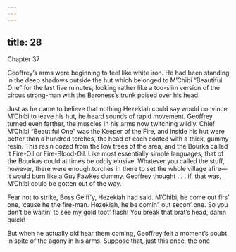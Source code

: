 ```yaml
---
---
---
```

title: 28
---




Chapter 37

Geoffrey’s arms were beginning to feel like white iron. He had been standing in the deep shadows outside the hut which belonged to M’Chibi “Beautiful One” for the last five minutes, looking rather like a too-slim version of the circus strong-man with the Baroness’s trunk poised over his head.

Just as he came to believe that nothing Hezekiah could say would convince M’Chibi to leave his hut, he heard sounds of rapid movement. Geoffrey turned even farther, the muscles in his arms now twitching wildly. Chief M’Chibi “Beautiful One” was the Keeper of the Fire, and inside his hut were better than a hundred torches, the head of each coated with a thick, gummy resin. This resin oozed from the low trees of the area, and the Bourka called it Fire-Oil or Fire-Blood-Oil. Like most essentially simple languages, that of the Bourkas could at times be oddly elusive. Whatever you called the stuff, however, there were enough torches in there to set the whole village afire—it would burn like a Guy Fawkes dummy, Geoffrey thought . . . if, that was, M’Chibi could be gotten out of the way.

Fear not to strike, Boss Ge’ff’y, Hezekiah had said. M’Chibi, he come out firs’ one, ’cause he the fire-man. Hezekiah, he be comin” out secon’ one. So you don’t be waitin’ to see my gold toot’ flash! You break that brat’s head, damn quick!

But when he actually did hear them coming, Geoffrey felt a moment’s doubt in spite of the agony in his arms. Suppose that, just this once, the one
